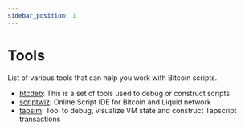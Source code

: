 ```yaml
---
sidebar_position: 1
---
```


# Tools

List of various tools that can help you work with Bitcoin scripts.

- [btcdeb](https://github.com/bitcoin-core/btcdeb): This is a set of tools used to debug or construct scripts
- [scriptwiz](https://ide.scriptwiz.app/): Online Script IDE for Bitcoin and Liquid network
- [tapsim](https://github.com/halseth/tapsim): Tool to debug, visualize VM state and construct Tapscript transactions


<HelpWanted />

